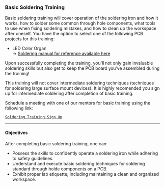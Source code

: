### Basic Soldering Training

Basic soldering training will cover operation of the soldering iron and how it works, how to solder some common through hole components, what tools to use when fixing soldering mistakes, and how to clean up the workspace after oneself. You have the option to select one of the following PCB projects for this training:

- LED Color Organ \
    -> [Soldering manual for reference available here](https://github.com/Amp-Lab-at-VT/website/raw/main/docs/mde_docs/Basic%20Soldering%20Training%20Manual%20(LED%20Color%20Organ).pdf') 

Upon successfully completing the training, you'll not only gain invaluable soldering skills but also get to keep the PCB board you've assembled during the training!

This training will not cover intermediate soldering techniques (techniques for soldering large surface mount devices). It is highly recomended you sign up for intermediate soldering after completion of basic training.

Schedule a meeting with one of our mentors for basic training using the following link:

<a class="button is-link" href="/soldering/booking">   
        
    Soldering Training Sign Up
</a>

---

#### Objectives
After completing basic soldering training, one can:
- Possess the skills to confidently operate a soldering iron while adhering to safety guidelines.
- Understand and execute basic soldering techniques for soldering standard through holde components on a PCB.
- Exhibit proper lab etiquette, including maintaining a clean and organized workspace.